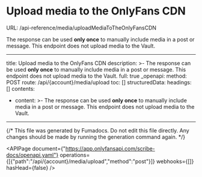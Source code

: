 # Upload media to the OnlyFans CDN
URL: /api-reference/media/uploadMediaToTheOnlyFansCDN

The response can be used **only once** to manually include media in a post or message. This endpoint does not upload media to the Vault.

***

title: Upload media to the OnlyFans CDN
description: >-
The response can be used **only once** to manually include media in a post or message. This endpoint does not upload media to the Vault.
full: true
_openapi:
method: POST
route: /api/{account}/media/upload
toc: []
structuredData:
headings: []
contents:

* content: >-
  The response can be used **only once** to manually include media in a post or message. This endpoint does not upload media to the Vault.

***

{/* This file was generated by Fumadocs. Do not edit this file directly. Any changes should be made by running the generation command again. */}

<APIPage document={"https://app.onlyfansapi.com/scribe-docs/openapi.yaml"} operations={[{"path":"/api/{account}/media/upload","method":"post"}]} webhooks={[]} hasHead={false} />
